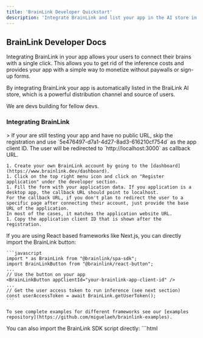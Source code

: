 ```yaml
---
title: 'BrainLink Developer Quickstart'
description: 'Integrate BrainLink and list your app in the AI store in 5 minutes.'
---
```


## BrainLink Developer Docs

Integrating BrainLink in your app allows your users to connect their brains with a single click.
This allows you to get rid of the inference costs and provides your app with a simple way to monetize without paywalls or sign-up forms.

By integrating BrainLink your app is automatically listed in the BraiLink AI store, which is a powerful distribution channel and source of users.

We are devs building for fellow devs.

### Integrating BrainLink

<AccordionGroup>
  <Accordion icon="github" title="Register your application with BrainLink">
    > If your are still testing your app and have no public URL, skip the registration and use `5e476497-d7a1-4d27-8ad3-616210cf754d` as the app client ID. The user will be redirected to `http://localhost:3000` as callback URL.

    1. Create your own BrainLink account by going to the [dashboard](https://www.brainlink.dev/dashboard).
    1. Click on the top right menu icon and click on "Register application" under the developer section.
    1. Fill the form with your application data. If you application is a desktop app, the callback URL should point to localhost.
    For the callback URL, if you don't plan to redirect the user to a specific page after connecting their account, just provide the base URL of the application.
    In most of the cases, it matches the application website URL.
    1. Copy the application client ID that is shown after the registration.
  </Accordion>
  <Accordion icon="rectangle-terminal" title="For React based frameworks like Next.js">
    If you are using React based frameworks like Next.js, you can directly import the BrainLink button:

    ```javascript
    import * as BrainLink from "@brainlink/spa-sdk";
    import BrainLinkButton from "@brainlink/react-button";
    ...
    // Use the button on your app
    <BrainLinkButton appClientId="your-brainlink-app-client-id" />
    ...
    // Get the user access token to run inference (see next section)
    const userAccessToken = await BrainLink.getUserToken();
    ```

    To see complete examples for different frameworks see our [examples repository](https://github.com/miguelaeh/brainlink-examples).
  </Accordion>
  <Accordion icon="rectangle-terminal" title="For the rest">
    You can also import the BrainLink SDK script directly:
    ```html
    <script type="module" src="https://unpkg.com/@brainlink/spa-sdk/dist/index.js" crossOrigin="anonymous" />
    ```

    Then, create a button and set as the `on-click` attribute the `BrainLink.startCodeExchange(appClientId, appCallbackUrl);` method.
    The application client ID must be the one you generated in the previous step and the callback URL is optional. You just need to provide a callback URL if you want
    the user to be redirected to a different page after connecting his BrainLink account, otherwise, it will remain on the same page.
  </Accordion>
</AccordionGroup>

And that's all! Now your users will pay for the inference they consume by connecting their BrainLink account with your application in one click, so you don't have
to request them API keys.

### Running inference

BrainLink's API is fully OpenAI compatible, so you can directly use the OpenAI SDK or any other compatible one, just change the `baseURL` to `https://www.brainlink.dev/api/v1`.

For example:

```javascript
if (BrainLink.isConnected()) {
    const userAccessToken = await BrainLink.getUserToken();
    const openai = new OpenAI({
        baseURL: "https://www.brainlink.dev/api/v1",
        apiKey: userAccessToken,
        // Required to use the OpenAI SDK in the browser.
        // Since your app is securely using the user's access token via BrainLink, it's totally safe to use the SDK on the browser.
        dangerouslyAllowBrowser: true,
    });
}

const completion = await openai?.chat.completions.create({
    model: "google/gemini-2.0-flash-lite-preview-02-05:free",
    messages: messages,
});
```

## Shortcuts

<CardGroup>

<Card title="BrainLink dashboard" icon="file" href="https://www.brainlink.dev/dashboard">
  Go to the Brainlink Dashboard
</Card>

<Card
  title="Live demo"
  icon="square-code"
  href="https://demo.brainlink.dev/"
>
  Check out the BrainLink user experience in our live demo
</Card>

</CardGroup>
